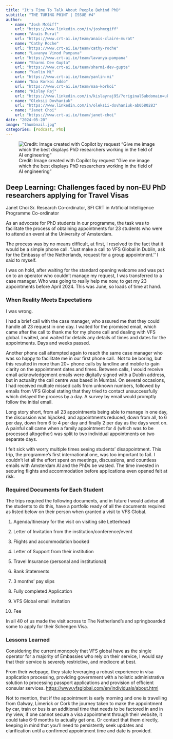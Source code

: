 ```yaml
---
title: "It's Time To Talk About People Behind PhD"
subtitle: "THE TURING P01NT | ISSUE #4"
author: 
  - name: "Josh McGiff"
    url: "https://www.linkedin.com/in/joshmcgiff"
  - name: "Anaïs Murat"
    url: "https://www.crt-ai.ie/team/anais-claire-murat"
  - name: "Cathy Roche"
    url: "https://www.crt-ai.ie/team/cathy-roche"
  - name: "Lavanya Vinod Pampana"
    url: "https://www.crt-ai.ie/team/lavanya-pampana"
  - name: "Sharmi Dev Gupta"
    url: "https://www.crt-ai.ie/team/sharmi-dev-gupta"
  - name: "Yanlin Mi"
    url: "https://www.crt-ai.ie/team/yanlin-mi"
  - name: "Naa Korkoi Addo"
    url: "https://www.crt-ai.ie/team/naa-korkoi"
  - name: "Kislay Raj"
    url: "https://www.linkedin.com/in/kislayraj95/?originalSubdomain=uk"
  - name: "Oleksii Dovhaniuk"
    url: "https://www.linkedin.com/in/oleksii-dovhaniuk-ab0580283"
  - name: "Janet Choi"
    url: "https://www.crt-ai.ie/team/janet-choi"
date: "2024-05-20"
image: "thumbnail.jpg"
categories: [Podcast, PhD]
---
```


![Credit: Image created with Copilot by request "Give me image which the best displays PhD researchers working in the field of AI engineering"](issue04-image-01.jpg "CRT AI Image of PhD AI Engineering"){#issue4-img-phd-ai-engineering fig-alt="CRT AI Image of PhD AI Engineering"}

## **Deep Learning: Challenges faced by non-EU PhD researchers applying for Travel Visas**

Janet Choi Sr. Research Co-ordinator, SFI CRT in Artificial Intelligence Programme Co-ordinator

As an advocate for PhD students in our programme, the task was to facilitate the process of obtaining appointments for 23 students who were to attend an event at the University of Amsterdam.  

The process was by no means difficult, at first, I resolved to the fact that it would be a simple phone call. “Just make a call to VFS Global in Dublin, ask for the Embassy of the Netherlands, request for a group appointment.’’ I said to myself. 

I was on hold, after waiting for the standard opening welcome and was put on to an operator who couldn’t manage my request, I was transferred to a case manager. Who was going to really help me now, to get my 23 appointments before April 2024. This was June, so loads of time at hand. 

### When Reality Meets Expectations

I was wrong. 

I had a brief call with the case manager, who assured me that they could handle all 23 request in one day. I waited for the promised email, which came after the call to thank me for my phone call and dealing with VFS global. I waited, and waited for details any details of times and dates for the appointments. Days and weeks passed.

Another phone call attempted again to reach the same case manager who was so happy to facilitate me in our first phone call.  Not to be boring, but this resulted in more than 20+ phone calls by landline and mobile to gain clarity on the appointment dates and times. Between calls, I would receive email acknowledgement emails were digitally signed with a Dublin address, but in actuality the call centre was based in Mumbai. On several occasions, I had received multiple missed calls from unknown numbers, followed by emails from VFS Global stating that they tried to contact unsuccessfully which delayed the process by a day. A survey by email would promptly follow the initial email. 

Long story short, from all 23 appointments being able to manage in one day, the discussion was hijacked, and appointments reduced, down from all, to 6 per day, down from 6 to 4 per day and finally 2 per day as the days went on. A painful call came when a family appointment for 4 (which was to be processed altogether) was split to two individual appointments on two separate days. 

I felt sick with worry multiple times seeing students' disappointment. This trip, the programme's first international one, was too important to fail. I couldn't let all the effort spent on meetings, discussions, and countless emails with Amsterdam AI and the PhDs be wasted. The time invested in securing flights and accommodation before applications even opened felt at risk.

### Required Documents for Each Student

The trips required the following documents, and in future I would advise all the students to do this, have a portfolio ready of all the documents required as listed below on their person when granted a visit to VFS Global. \

1.  Agenda/Itinerary for the visit on visiting site Letterhead

2.  Letter of Invitation from the institution/conference/event

3.  Flights and accommodation booked

4.  Letter of Support from their institution

5.  Travel Insurance (personal and institutional)

6.  Bank Statements

7.  3 months’ pay slips

8.  Fully completed Application 

9.  VFS Global email invitation

10. Fee 

In all 40 of us made the visit across to The Netherland’s and springboarded some to apply for their Schengen Visa. 

### Lessons Learned

Considering the current monopoly that VFS global have as the single operator for a majority of Embassies who rely on their service, I would say that their service is severely restrictive, and mediocre at best. 

From their webpage, they state leveraging a robust experience in visa application processing, providing government with a holistic administrative solution to processing passport applications and provision of efficient consular services. <https://www.vfsglobal.com/en/individuals/about.html>

Not to mention, that if the appointment is early morning and one is travelling from Galway, Limerick or Cork the journey taken to make the appointment by car, train or bus is an additional time that needs to be factored in and in my view, if one cannot secure a visa appointment through their website, it could take 6-9 months to actually get one. Or contact that them directly, keeping in mind that you'll need to persistently seek updates and clarification until a confirmed appointment time and date is provided.
